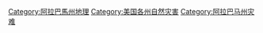 [[Category:阿拉巴馬州地理|Category:阿拉巴馬州地理]]
[[Category:美国各州自然灾害|Category:美国各州自然灾害]]
[[Category:阿拉巴马州灾难|Category:阿拉巴马州灾难]]
